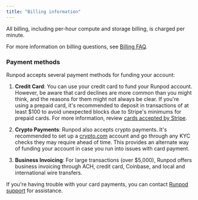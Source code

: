 ```yaml
---
title: "Billing information"
---
```


All billing, including per-hour compute and storage billing, is charged per minute.

For more information on billing questions, see [Billing FAQ](/references/faq/#billing).

### Payment methods

Runpod accepts several payment methods for funding your account:

1. **Credit Card**: You can use your credit card to fund your Runpod account. However, be aware that card declines are more common than you might think, and the reasons for them might not always be clear. If you're using a prepaid card, it's recommended to deposit in transactions of at least \$100 to avoid unexpected blocks due to Stripe's minimums for prepaid cards. For more information, review [cards accepted by Stripe](https://stripe.com/docs/payments/cards/supported-card-brands?ref=blog.runpod.io).

2) **Crypto Payments**: Runpod also accepts crypto payments. It's recommended to set up a [crypto.com](https://crypto.com/?ref=blog.runpod.io) account and go through any KYC checks they may require ahead of time. This provides an alternate way of funding your account in case you run into issues with card payment.

3. **Business Invoicing**: For large transactions (over \$5,000), Runpod offers business invoicing through ACH, credit card, Coinbase, and local and international wire transfers.

If you're having trouble with your card payments, you can contact [Runpod support](https://www.runpod.io/contact) for assistance.
